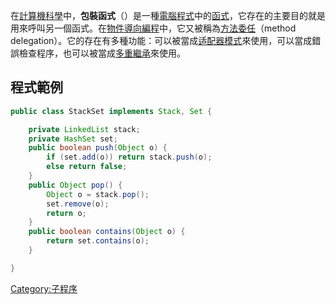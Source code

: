 {{noteTA
|G1=IT
}}

在[[計算機科學|計算機科學]]中，'''包裝函式'''（{{lang-en|Wrapper function}}）是一種[[電腦程式|電腦程式]]中的[[函式|函式]]，它存在的主要目的就是用來呼叫另一個函式。在[[物件導向編程|物件導向編程]]中，它又被稱為[[方法委任|方法委任]]（method delegation）。它的存在有多種功能：可以被當成[[适配器模式|适配器模式]]來使用，可以當成錯誤檢查程序，也可以被當成[[多重繼承|多重繼承]]來使用。

==程式範例==
<syntaxhighlight lang="java">
public class StackSet implements Stack, Set {

    private LinkedList stack;
    private HashSet set;
    public boolean push(Object o) {
        if (set.add(o)) return stack.push(o);
        else return false;
    }
    public Object pop() {
        Object o = stack.pop();
        set.remove(o);
        return o;
    }
    public boolean contains(Object o) {
        return set.contains(o);
    }

}
</syntaxhighlight>

[[Category:子程序|Category:子程序]]